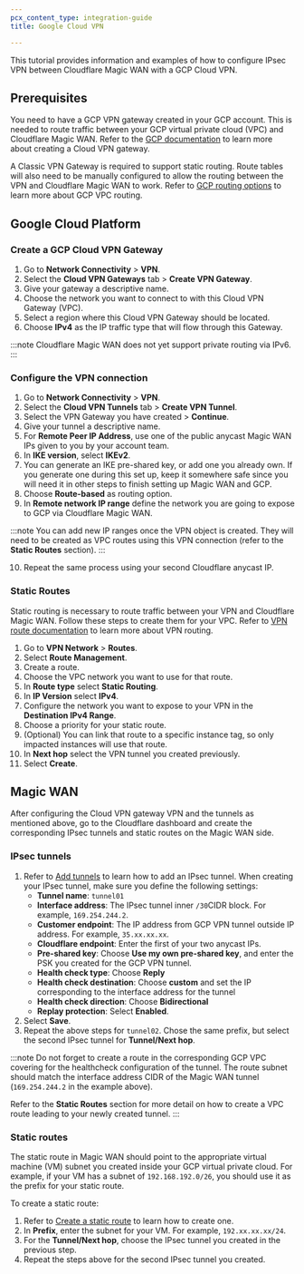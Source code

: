 ```yaml
---
pcx_content_type: integration-guide
title: Google Cloud VPN

---
```


This tutorial provides information and examples of how to configure IPsec VPN between Cloudflare Magic WAN with a GCP Cloud VPN.

## Prerequisites

You need to have a GCP VPN gateway created in your GCP account. This is needed to route traffic between your GCP virtual private cloud (VPC) and Cloudflare Magic WAN. Refer to the [GCP documentation](https://cloud.google.com/network-connectivity/docs/vpn/how-to/creating-static-vpns) to learn more about creating a Cloud VPN gateway.

A Classic VPN Gateway is required to support static routing. Route tables will also need to be manually configured to allow the routing between the VPN and Cloudflare Magic WAN to work. Refer to [GCP routing options](https://cloud.google.com/network-connectivity/docs/vpn/concepts/choosing-networks-routing#ts-tun-routing) to learn more about GCP VPC routing.

## Google Cloud Platform

### Create a GCP Cloud VPN Gateway

1. Go to **Network Connectivity** > **VPN**.
2. Select the **Cloud VPN Gateways** tab > **Create VPN Gateway**.
3. Give your gateway a descriptive name.
4. Choose the network you want to connect to with this Cloud VPN Gateway (VPC).
5. Select a region where this Cloud VPN Gateway should be located.
6. Choose **IPv4** as the IP traffic type that will flow through this Gateway.

:::note
Cloudflare Magic WAN does not yet support private routing via IPv6.
:::

### Configure the VPN connection

1. Go to **Network Connectivity** > **VPN**.
2. Select the **Cloud VPN Tunnels** tab > **Create VPN Tunnel**.
3. Select the VPN Gateway you have created > **Continue**.
4. Give your tunnel a descriptive name.
5. For **Remote Peer IP Address**, use one of the public anycast Magic WAN IPs given to you by your account team.
6. In **IKE version**, select **IKEv2**.
7. You can generate an IKE pre-shared key, or add one you already own. If you generate one during this set up, keep it somewhere safe since you will need it in other steps to finish setting up Magic WAN and GCP.
8. Choose **Route-based** as routing option.
9. In **Remote network IP range** define the network you are going to expose to GCP via Cloudflare Magic WAN.

:::note
You can add new IP ranges once the VPN object is created. They will need to be created as VPC routes using this VPN connection (refer to the **Static Routes** section).
:::

10. Repeat the same process using your second Cloudflare anycast IP.

### Static Routes

Static routing is necessary to route traffic between your VPN and Cloudflare Magic WAN. Follow these steps to create them for your VPC. Refer to [VPN route documentation](https://cloud.google.com/vpc/docs/routes) to learn more about VPN routing.

1. Go to **VPN Network** > **Routes**.
2. Select **Route Management**.
3. Create a route.
4. Choose the VPC network you want to use for that route.
5. In **Route type** select **Static Routing**.
6. In **IP Version** select **IPv4**.
7. Configure the network you want to expose to your VPN in the **Destination IPv4 Range**.
8. Choose a priority for your static route.
9. (Optional) You can link that route to a specific instance tag, so only impacted instances will use that route.
10. In **Next hop** select the VPN tunnel you created previously.
11. Select **Create**.

## Magic WAN

After configuring the Cloud VPN gateway VPN and the tunnels as mentioned above, go to the Cloudflare dashboard and create the corresponding IPsec tunnels and static routes on the Magic WAN side.

### IPsec tunnels

1. Refer to [Add tunnels](/magic-wan/configuration/manually/how-to/configure-tunnels/#add-tunnels) to learn how to add an IPsec tunnel. When creating your IPsec tunnel, make sure you define the following settings:
   - **Tunnel name**: `tunnel01`
   - **Interface address**: The IPsec tunnel inner `/30`CIDR block. For example, `169.254.244.2`.
   - **Customer endpoint**: The IP address from GCP VPN tunnel outside IP address. For example, `35.xx.xx.xx`.
   - **Cloudflare endpoint**: Enter the first of your two anycast IPs.
   - **Pre-shared key**: Choose **Use my own pre-shared key**, and enter the PSK you created for the GCP VPN tunnel.
   - **Health check type**: Choose **Reply**
   - **Health check destination**: Choose **custom** and set the IP corresponding to the interface address for the tunnel
   - **Health check direction**: Choose **Bidirectional**
   - **Replay protection**: Select **Enabled**.
2. Select **Save**.
3. Repeat the above steps for `tunnel02`. Chose the same prefix, but select the second IPsec tunnel for **Tunnel/Next hop**.

:::note
Do not forget to create a route in the corresponding GCP VPC covering for the healthcheck configuration of the tunnel. The route subnet should match the interface address CIDR of the Magic WAN tunnel (`169.254.244.2` in the example above).

Refer to the **Static Routes** section for more detail on how to create a VPC route leading to your newly created tunnel.
:::

### Static routes

The static route in Magic WAN should point to the appropriate virtual machine (VM) subnet you created inside your GCP virtual private cloud. For example, if your VM has a subnet of  `192.168.192.0/26`, you should use it as the prefix for your static route.

To create a static route:

1. Refer to [Create a static route](/magic-wan/configuration/manually/how-to/configure-static-routes/#create-a-static-route) to learn how to create one.
2. In **Prefix**, enter the subnet for your VM. For example, `192.xx.xx.xx/24`.
3. For the **Tunnel/Next hop**, choose the IPsec tunnel you created in the previous step.
4. Repeat the steps above for the second IPsec tunnel you created.
